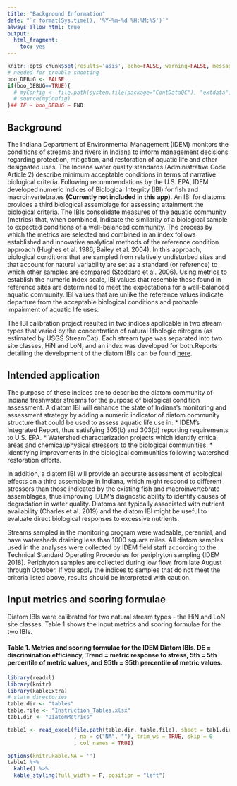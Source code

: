 ```yaml
---
title: "Background Information"
date: "`r format(Sys.time(), '%Y-%m-%d %H:%M:%S')`"
always_allow_html: true
output:
  html_fragment:
    toc: yes
---
```


```r
knitr::opts_chunk$set(results='asis', echo=FALSE, warning=FALSE, message = FALSE)
# needed for trouble shooting
boo_DEBUG <- FALSE
if(boo_DEBUG==TRUE){
  # myConfig <- file.path(system.file(package="ContDataQC"), "extdata", "config.ORIG.R")
  # source(myConfig)
}## IF ~ boo_DEBUG ~ END
```

## Background
The Indiana Department of Environmental Management (IDEM) monitors the conditions of streams and rivers in Indiana to inform management decisions regarding protection, mitigation, and restoration of aquatic life and other designated uses. The Indiana water quality standards (Administrative Code Article 2) describe minimum acceptable conditions in terms of narrative biological criteria. Following recommendations by the U.S. EPA, IDEM developed numeric Indices of Biological Integrity (IBI) for fish and macroinvertebrates **(Currently not included in this app)**. An IBI for diatoms provides a third biological assemblage for assessing attainment the biological criteria. The IBIs consolidate measures of the aquatic community (metrics) that, when combined, indicate the similarity of a biological sample to expected conditions of a well-balanced community. The process by which the metrics are selected and combined in an index follows established and innovative analytical methods of the reference condition approach (Hughes et al. 1986, Bailey et al. 2004). In this approach, biological conditions that are sampled from relatively undisturbed sites and that account for natural variability are set as a standard (or reference) to which other samples are compared (Stoddard et al. 2006). Using metrics to establish the numeric index scale, IBI values that resemble those found in reference sites are determined to meet the expectations for a well-balanced aquatic community. IBI values that are unlike the reference values indicate departure from the acceptable biological conditions and probable impairment of aquatic life uses. 

The IBI calibration project resulted in two indices applicable in two stream types that varied by the concentration of natural lithologic nitrogen (as estimated by USGS StreamCat). Each stream type was separated into two site classes, HiN and LoN, and an index was developed for both.Reports detailing the development of the diatom IBIs can be found [here](https://github.com/Blocktt/ShinyAppDocuments/tree/main/IDEMtools/Reports).

## Intended application
The purpose of these indices are to describe the diatom community of Indiana freshwater streams for the purpose of biological condition assessment. A diatom IBI will enhance the state of Indiana’s monitoring and assessment strategy by adding a numeric indicator of diatom community structure that could be used to assess aquatic life use in:
* IDEM’s Integrated Report, thus satisfying 305(b) and 303(d) reporting requirements to U.S. EPA.
* Watershed characterization projects which identify critical areas and chemical/physical stressors to the biological communities.
* Identifying improvements in the biological communities following watershed restoration efforts.

In addition, a diatom IBI will provide an accurate assessment of ecological effects on a third assemblage in Indiana, which might respond to different stressors than those indicated by the existing fish and macroinvertebrate assemblages, thus improving IDEM’s diagnostic ability to identify causes of degradation in water quality. Diatoms are typically associated with nutrient availability (Charles et al. 2019) and the diatom IBI might be useful to evaluate direct biological responses to excessive nutrients.


Streams sampled in the monitoring program were wadeable, perennial, and have watersheds draining less than 1000 square miles. All diatom samples used in the analyses were collected by IDEM field staff according to the Technical Standard Operating Procedures for periphyton sampling (IDEM 2018). Periphyton samples are collected during low flow, from late August through October. If you apply the indices to samples that do not meet the criteria listed above, results should be interpreted with caution.

## Input metrics and scoring formulae
Diatom IBIs were calibrated for two natural stream types - the HiN and LoN site classes. Table 1 shows the input metrics and scoring formulae for the two IBIs. 

#### Table 1. Metrics and scoring formulae for the IDEM Diatom IBIs. DE = discrimination efficiency, Trend = metric response to stress, 5th = 5th percentile of metric values, and 95th = 95th percentile of metric values.
```r
library(readxl)
library(knitr)
library(kableExtra)
# state directories
table.dir <- "tables"
table.file <- "Instruction_Tables.xlsx"
tab1.dir <- "DiatomMetrics"

table1 <- read_excel(file.path(table.dir, table.file), sheet = tab1.dir
                     , na = c("NA", ""), trim_ws = TRUE, skip = 0
                     , col_names = TRUE)  

options(knitr.kable.NA = '')
table1 %>%
  kable() %>%
  kable_styling(full_width = F, position = "left")
```
